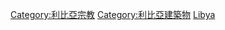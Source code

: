 {{Commons category|Religious buildings in Libya}}

[[Category:利比亞宗教|Category:利比亞宗教]]
[[Category:利比亞建築物|Category:利比亞建築物]]
[[Category:非洲各國宗教場所|Libya]]